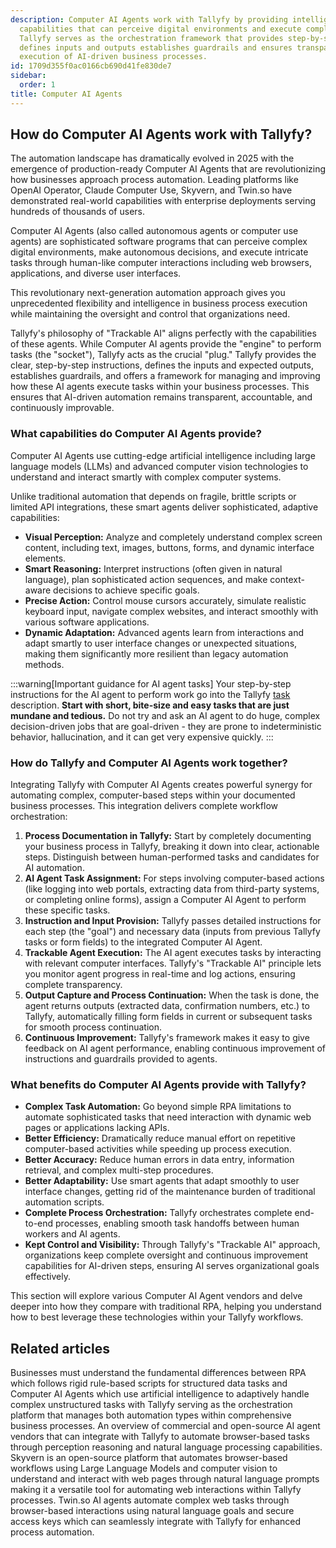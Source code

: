 ```yaml
---
description: Computer AI Agents work with Tallyfy by providing intelligent automation
  capabilities that can perceive digital environments and execute complex tasks while
  Tallyfy serves as the orchestration framework that provides step-by-step instructions
  defines inputs and outputs establishes guardrails and ensures transparent trackable
  execution of AI-driven business processes.
id: 1709d355f0ac0166cb690d41fe830de7
sidebar:
  order: 1
title: Computer AI Agents
---
```



## How do Computer AI Agents work with Tallyfy?

The automation landscape has dramatically evolved in 2025 with the emergence of production-ready Computer AI Agents that are revolutionizing how businesses approach process automation. Leading platforms like OpenAI Operator, Claude Computer Use, Skyvern, and Twin.so have demonstrated real-world capabilities with enterprise deployments serving hundreds of thousands of users.

Computer AI Agents (also called autonomous agents or computer use agents) are sophisticated software programs that can perceive complex digital environments, make autonomous decisions, and execute intricate tasks through human-like computer interactions including web browsers, applications, and diverse user interfaces.

This revolutionary next-generation automation approach gives you unprecedented flexibility and intelligence in business process execution while maintaining the oversight and control that organizations need.

Tallyfy's philosophy of "Trackable AI" aligns perfectly with the capabilities of these agents. While Computer AI agents provide the "engine" to perform tasks (the "socket"), Tallyfy acts as the crucial "plug." Tallyfy provides the clear, step-by-step instructions, defines the inputs and expected outputs, establishes guardrails, and offers a framework for managing and improving how these AI agents execute tasks within your business processes. This ensures that AI-driven automation remains transparent, accountable, and continuously improvable.

### What capabilities do Computer AI Agents provide?

Computer AI Agents use cutting-edge artificial intelligence including large language models (LLMs) and advanced computer vision technologies to understand and interact smartly with complex computer systems.

Unlike traditional automation that depends on fragile, brittle scripts or limited API integrations, these smart agents deliver sophisticated, adaptive capabilities:

*   **Visual Perception:** Analyze and completely understand complex screen content, including text, images, buttons, forms, and dynamic interface elements.
*   **Smart Reasoning:** Interpret instructions (often given in natural language), plan sophisticated action sequences, and make context-aware decisions to achieve specific goals.
*   **Precise Action:** Control mouse cursors accurately, simulate realistic keyboard input, navigate complex websites, and interact smoothly with various software applications.
*   **Dynamic Adaptation:** Advanced agents learn from interactions and adapt smartly to user interface changes or unexpected situations, making them significantly more resilient than legacy automation methods.

:::warning[Important guidance for AI agent tasks]
Your step-by-step instructions for the AI agent to perform work go into the Tallyfy [task](/products/pro/tracking-and-tasks/tasks/) description. **Start with short, bite-size and easy tasks that are just mundane and tedious.** Do not try and ask an AI agent to do huge, complex decision-driven jobs that are goal-driven - they are prone to indeterministic behavior, hallucination, and it can get very expensive quickly.
:::

### How do Tallyfy and Computer AI Agents work together?

Integrating Tallyfy with Computer AI Agents creates powerful synergy for automating complex, computer-based steps within your documented business processes. This integration delivers complete workflow orchestration:

1.  **Process Documentation in Tallyfy:** Start by completely documenting your business process in Tallyfy, breaking it down into clear, actionable steps. Distinguish between human-performed tasks and candidates for AI automation.
2.  **AI Agent Task Assignment:** For steps involving computer-based actions (like logging into web portals, extracting data from third-party systems, or completing online forms), assign a Computer AI Agent to perform these specific tasks.
3.  **Instruction and Input Provision:** Tallyfy passes detailed instructions for each step (the "goal") and necessary data (inputs from previous Tallyfy tasks or form fields) to the integrated Computer AI Agent.
4.  **Trackable Agent Execution:** The AI agent executes tasks by interacting with relevant computer interfaces. Tallyfy's "Trackable AI" principle lets you monitor agent progress in real-time and log actions, ensuring complete transparency.
5.  **Output Capture and Process Continuation:** When the task is done, the agent returns outputs (extracted data, confirmation numbers, etc.) to Tallyfy, automatically filling form fields in current or subsequent tasks for smooth process continuation.
6.  **Continuous Improvement:** Tallyfy's framework makes it easy to give feedback on AI agent performance, enabling continuous improvement of instructions and guardrails provided to agents.

### What benefits do Computer AI Agents provide with Tallyfy?

*   **Complex Task Automation:** Go beyond simple RPA limitations to automate sophisticated tasks that need interaction with dynamic web pages or applications lacking APIs.
*   **Better Efficiency:** Dramatically reduce manual effort on repetitive computer-based activities while speeding up process execution.
*   **Better Accuracy:** Reduce human errors in data entry, information retrieval, and complex multi-step procedures.
*   **Better Adaptability:** Use smart agents that adapt smoothly to user interface changes, getting rid of the maintenance burden of traditional automation scripts.
*   **Complete Process Orchestration:** Tallyfy orchestrates complete end-to-end processes, enabling smooth task handoffs between human workers and AI agents.
*   **Kept Control and Visibility:** Through Tallyfy's "Trackable AI" approach, organizations keep complete oversight and continuous improvement capabilities for AI-driven steps, ensuring AI serves organizational goals effectively.

This section will explore various Computer AI Agent vendors and delve deeper into how they compare with traditional RPA, helping you understand how to best leverage these technologies within your Tallyfy workflows.


<PageTree />

## Related articles
<CardGrid>
<LinkTitleCard header="<b>Computer Ai Agents > RPA vs. Computer AI Agents</b>" href="/products/pro/integrations/computer-ai-agents/rpa-vs-computer-use-agents/" > Businesses must understand the fundamental differences between RPA which follows rigid rule-based scripts for structured data tasks and Computer AI Agents which use artificial intelligence to adaptively handle complex unstructured tasks with Tallyfy serving as the orchestration platform that manages both automation types within comprehensive business processes. </LinkTitleCard>
<LinkTitleCard header="<b>Computer Ai Agents > AI Agent Vendors</b>" href="/products/pro/integrations/computer-ai-agents/vendors/" > An overview of commercial and open-source AI agent vendors that can integrate with Tallyfy to automate browser-based tasks through perception reasoning and natural language processing capabilities. </LinkTitleCard>
<LinkTitleCard header="<b>Vendors > Skyvern AI Agents</b>" href="/products/pro/integrations/computer-ai-agents/vendors/skyvern/" > Skyvern is an open-source platform that automates browser-based workflows using Large Language Models and computer vision to understand and interact with web pages through natural language prompts making it a versatile tool for automating web interactions within Tallyfy processes. </LinkTitleCard>
<LinkTitleCard header="<b>Vendors > Twin.so AI Agents</b>" href="/products/pro/integrations/computer-ai-agents/vendors/twin/" > Twin.so AI agents automate complex web tasks through browser-based interactions using natural language goals and secure access keys which can seamlessly integrate with Tallyfy for enhanced process automation. </LinkTitleCard>
</CardGrid>